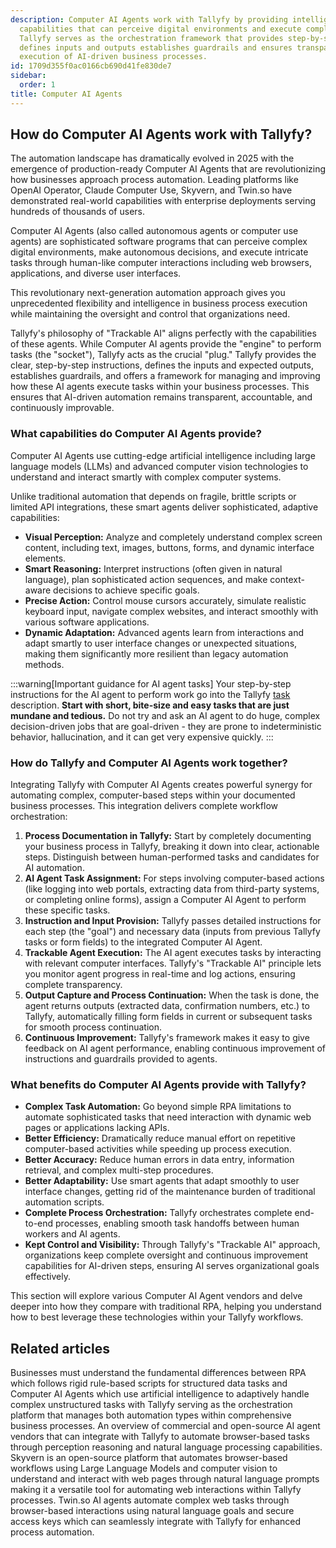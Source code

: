 ```yaml
---
description: Computer AI Agents work with Tallyfy by providing intelligent automation
  capabilities that can perceive digital environments and execute complex tasks while
  Tallyfy serves as the orchestration framework that provides step-by-step instructions
  defines inputs and outputs establishes guardrails and ensures transparent trackable
  execution of AI-driven business processes.
id: 1709d355f0ac0166cb690d41fe830de7
sidebar:
  order: 1
title: Computer AI Agents
---
```



## How do Computer AI Agents work with Tallyfy?

The automation landscape has dramatically evolved in 2025 with the emergence of production-ready Computer AI Agents that are revolutionizing how businesses approach process automation. Leading platforms like OpenAI Operator, Claude Computer Use, Skyvern, and Twin.so have demonstrated real-world capabilities with enterprise deployments serving hundreds of thousands of users.

Computer AI Agents (also called autonomous agents or computer use agents) are sophisticated software programs that can perceive complex digital environments, make autonomous decisions, and execute intricate tasks through human-like computer interactions including web browsers, applications, and diverse user interfaces.

This revolutionary next-generation automation approach gives you unprecedented flexibility and intelligence in business process execution while maintaining the oversight and control that organizations need.

Tallyfy's philosophy of "Trackable AI" aligns perfectly with the capabilities of these agents. While Computer AI agents provide the "engine" to perform tasks (the "socket"), Tallyfy acts as the crucial "plug." Tallyfy provides the clear, step-by-step instructions, defines the inputs and expected outputs, establishes guardrails, and offers a framework for managing and improving how these AI agents execute tasks within your business processes. This ensures that AI-driven automation remains transparent, accountable, and continuously improvable.

### What capabilities do Computer AI Agents provide?

Computer AI Agents use cutting-edge artificial intelligence including large language models (LLMs) and advanced computer vision technologies to understand and interact smartly with complex computer systems.

Unlike traditional automation that depends on fragile, brittle scripts or limited API integrations, these smart agents deliver sophisticated, adaptive capabilities:

*   **Visual Perception:** Analyze and completely understand complex screen content, including text, images, buttons, forms, and dynamic interface elements.
*   **Smart Reasoning:** Interpret instructions (often given in natural language), plan sophisticated action sequences, and make context-aware decisions to achieve specific goals.
*   **Precise Action:** Control mouse cursors accurately, simulate realistic keyboard input, navigate complex websites, and interact smoothly with various software applications.
*   **Dynamic Adaptation:** Advanced agents learn from interactions and adapt smartly to user interface changes or unexpected situations, making them significantly more resilient than legacy automation methods.

:::warning[Important guidance for AI agent tasks]
Your step-by-step instructions for the AI agent to perform work go into the Tallyfy [task](/products/pro/tracking-and-tasks/tasks/) description. **Start with short, bite-size and easy tasks that are just mundane and tedious.** Do not try and ask an AI agent to do huge, complex decision-driven jobs that are goal-driven - they are prone to indeterministic behavior, hallucination, and it can get very expensive quickly.
:::

### How do Tallyfy and Computer AI Agents work together?

Integrating Tallyfy with Computer AI Agents creates powerful synergy for automating complex, computer-based steps within your documented business processes. This integration delivers complete workflow orchestration:

1.  **Process Documentation in Tallyfy:** Start by completely documenting your business process in Tallyfy, breaking it down into clear, actionable steps. Distinguish between human-performed tasks and candidates for AI automation.
2.  **AI Agent Task Assignment:** For steps involving computer-based actions (like logging into web portals, extracting data from third-party systems, or completing online forms), assign a Computer AI Agent to perform these specific tasks.
3.  **Instruction and Input Provision:** Tallyfy passes detailed instructions for each step (the "goal") and necessary data (inputs from previous Tallyfy tasks or form fields) to the integrated Computer AI Agent.
4.  **Trackable Agent Execution:** The AI agent executes tasks by interacting with relevant computer interfaces. Tallyfy's "Trackable AI" principle lets you monitor agent progress in real-time and log actions, ensuring complete transparency.
5.  **Output Capture and Process Continuation:** When the task is done, the agent returns outputs (extracted data, confirmation numbers, etc.) to Tallyfy, automatically filling form fields in current or subsequent tasks for smooth process continuation.
6.  **Continuous Improvement:** Tallyfy's framework makes it easy to give feedback on AI agent performance, enabling continuous improvement of instructions and guardrails provided to agents.

### What benefits do Computer AI Agents provide with Tallyfy?

*   **Complex Task Automation:** Go beyond simple RPA limitations to automate sophisticated tasks that need interaction with dynamic web pages or applications lacking APIs.
*   **Better Efficiency:** Dramatically reduce manual effort on repetitive computer-based activities while speeding up process execution.
*   **Better Accuracy:** Reduce human errors in data entry, information retrieval, and complex multi-step procedures.
*   **Better Adaptability:** Use smart agents that adapt smoothly to user interface changes, getting rid of the maintenance burden of traditional automation scripts.
*   **Complete Process Orchestration:** Tallyfy orchestrates complete end-to-end processes, enabling smooth task handoffs between human workers and AI agents.
*   **Kept Control and Visibility:** Through Tallyfy's "Trackable AI" approach, organizations keep complete oversight and continuous improvement capabilities for AI-driven steps, ensuring AI serves organizational goals effectively.

This section will explore various Computer AI Agent vendors and delve deeper into how they compare with traditional RPA, helping you understand how to best leverage these technologies within your Tallyfy workflows.


<PageTree />

## Related articles
<CardGrid>
<LinkTitleCard header="<b>Computer Ai Agents > RPA vs. Computer AI Agents</b>" href="/products/pro/integrations/computer-ai-agents/rpa-vs-computer-use-agents/" > Businesses must understand the fundamental differences between RPA which follows rigid rule-based scripts for structured data tasks and Computer AI Agents which use artificial intelligence to adaptively handle complex unstructured tasks with Tallyfy serving as the orchestration platform that manages both automation types within comprehensive business processes. </LinkTitleCard>
<LinkTitleCard header="<b>Computer Ai Agents > AI Agent Vendors</b>" href="/products/pro/integrations/computer-ai-agents/vendors/" > An overview of commercial and open-source AI agent vendors that can integrate with Tallyfy to automate browser-based tasks through perception reasoning and natural language processing capabilities. </LinkTitleCard>
<LinkTitleCard header="<b>Vendors > Skyvern AI Agents</b>" href="/products/pro/integrations/computer-ai-agents/vendors/skyvern/" > Skyvern is an open-source platform that automates browser-based workflows using Large Language Models and computer vision to understand and interact with web pages through natural language prompts making it a versatile tool for automating web interactions within Tallyfy processes. </LinkTitleCard>
<LinkTitleCard header="<b>Vendors > Twin.so AI Agents</b>" href="/products/pro/integrations/computer-ai-agents/vendors/twin/" > Twin.so AI agents automate complex web tasks through browser-based interactions using natural language goals and secure access keys which can seamlessly integrate with Tallyfy for enhanced process automation. </LinkTitleCard>
</CardGrid>